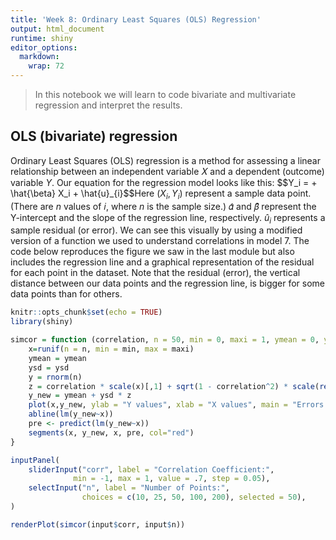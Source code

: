 ```yaml
---
title: 'Week 8: Ordinary Least Squares (OLS) Regression'
output: html_document
runtime: shiny
editor_options: 
  markdown: 
    wrap: 72
---
```


> In this notebook we will learn to code bivariate and multivariate
> regression and interpret the results.

## OLS (bivariate) regression

Ordinary Least Squares (OLS) regression is a method for assessing a
linear relationship between an independent variable 𝑋 and a dependent
(outcome) variable $Y$. Our equation for the regression model looks like
this: \$\$Y_i = \hat{\alpha} + \\hat{\\beta} X_i + \\hat{u}\_{i}\$\$Here
$(X_i, Y_i)$ represent a sample data point. (There are $n$ values of 𝑖,
where $n$ is the sample size.) 𝛼̂ and 𝛽̂ represent the Y-intercept and the
slope of the regression line, respectively. $\hat{u}_i$ represents a
sample residual (or error). We can see this visually by using a modified
version of a function we used to understand correlations in model 7. The
code below reproduces the figure we saw in the last module but also
includes the regression line and a graphical representation of the
residual for each point in the dataset. Note that the residual (error),
the vertical distance between our data points and the regression line,
is bigger for some data points than for others.

```r
knitr::opts_chunk$set(echo = TRUE)
library(shiny)
```

```r

simcor = function (correlation, n = 50, min = 0, maxi = 1, ymean = 0, ysd = 1) {
    x=runif(n = n, min = min, max = maxi)
    ymean = ymean
    ysd = ysd
    y = rnorm(n) 
    z = correlation * scale(x)[,1] + sqrt(1 - correlation^2) * scale(resid(lm(y ~ x)))[,1] 
    y_new = ymean + ysd * z 
    plot(x,y_new, ylab = "Y values", xlab = "X values", main = "Errors and Regression Line")
    abline(lm(y_new~x))
    pre <- predict(lm(y_new~x))
    segments(x, y_new, x, pre, col="red") 
}

inputPanel(
    sliderInput("corr", label = "Correlation Coefficient:",
              min = -1, max = 1, value = .7, step = 0.05),
    selectInput("n", label = "Number of Points:", 
                choices = c(10, 25, 50, 100, 200), selected = 50),
)

renderPlot(simcor(input$corr, input$n))
```
